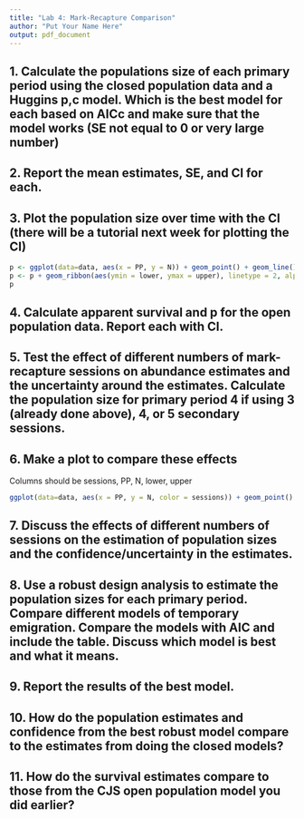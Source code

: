```yaml
---
title: "Lab 4: Mark-Recapture Comparison"
author: "Put Your Name Here"
output: pdf_document
---
```


## 1. Calculate the populations size of each primary period using the closed population data and a Huggins p,c model. Which is the best model for each based on AICc and make sure that the model works (SE not equal to 0 or very large number)

## 2. Report the mean estimates, SE, and CI for each.

## 3. Plot the population size over time with the CI (there will be a tutorial next week for plotting the CI)

```r
p <- ggplot(data=data, aes(x = PP, y = N)) + geom_point() + geom_line()
p <- p + geom_ribbon(aes(ymin = lower, ymax = upper), linetype = 2, alpha = 0.1)
p
```

## 4. Calculate apparent survival and p for the open population data. Report each with CI.

## 5. Test the effect of different numbers of mark-recapture sessions on abundance estimates and the uncertainty around the estimates. Calculate the population size for primary period 4 if using 3 (already done above), 4, or 5 secondary sessions. 

## 6. Make a plot to compare these effects

Columns should be sessions, PP, N, lower, upper

```r
ggplot(data=data, aes(x = PP, y = N, color = sessions)) + geom_point() + geom_line() + geom_ribbon(aes(ymin = lower, ymax = upper, color = sessions), linetype = 2, alpha = 0.1)
```

## 7. Discuss the effects of different numbers of sessions on the estimation of population sizes and the confidence/uncertainty in the estimates.

## 8. Use a robust design analysis to estimate the population sizes for each primary period. Compare different models of temporary emigration. Compare the models with AIC and include the table. Discuss which model is best and what it means.

## 9. Report the results of the best model.

## 10. How do the population estimates and confidence from the best robust model compare to the estimates from doing the closed models?

## 11. How do the survival estimates compare to those from the CJS open population model you did earlier?

